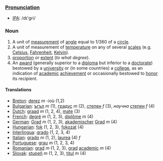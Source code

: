 ===[[Pronunciation]]===
*[[w:IPA|IPA]]: /dɪ'gri/

===Noun===

# A unit of [[measurement]] of [[angle]] equal to 1/360 of a [[circle]].
# A unit of measurement of [[temperature]] on any of several [[scales]] (e.g. [[Celsius]], [[Fahrenheit]], [[Kelvin]]).
# [[proportion]] or [[extent]] (''to what degree'').
# An [[award]] (generally superior to a [[diploma]] but inferior to a [[doctorate]]) bestowed by a [[university]] or (in some countries) a [[college]], as an indication of [[academic]] [[achievement]] or occasionally bestowed to [[honor]] its recipient.

====Translations====

*[[Breton]]: [[derez]] ''m'' -ioù (1,2)
*[[Bulgarian]]: [[ъгъл]] ''m'' (1), [[градус]] ''m'' (2), [[степен]] ''f'' (3), ''научна'' [[степен]] ''f'' (4)
*[[Dutch]]: [[graad]] ''m'' (1, 2, 4), [[mate]] (3)
*[[French]]: [[degré]] ''m'' (1, 2, 3), [[diplôme]] ''m'' (4)
*[[German]]: [[Grad]] ''m'' (1, 2, 3), [[akademischer]] [[Grad]] ''m'' (4)
*[[Hungarian]]: [[fok]] (1, 2, 3), [[fokozat]] (4)
*[[Interlingua]]: [[grado]] (1, 2, 3, 4)
*[[Italian]]: [[grado]] ''m'' (1, 2), [[laurea]] (4) ''f''
*[[Portuguese]]: [[grau]] ''m'' (1, 2, 3, 4)
*[[Romanian]]: [[grad]] ''m'' (1, 2, 3), [[grad]] [[academic]] ''m'' (4)
*[[Slovak]]: [[stupeň]] ''m'' (1, 2, 3), [[titul]] ''m'' (4)